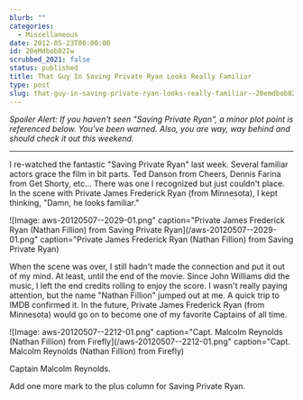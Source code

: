 ```yaml
---
blurb: ""
categories:
  - Miscellaneous
date: 2012-05-23T00:00:00
id: 20eMdbob82Iw
scrubbed_2021: false
status: published
title: That Guy In Saving Private Ryan Looks Really Familiar
type: post
slug: that-guy-in-saving-private-ryan-looks-really-familiar--20emdbob82iw
---
```


*Spoiler Alert: If you haven't seen "Saving Private Ryan", a minor plot point is referenced below. You've been warned. Also, you are way, way behind and should check it out this weekend.*

---


I re-watched the fantastic "Saving Private Ryan" last week. Several familiar actors grace the film in bit parts. Ted Danson from Cheers, Dennis Farina from Get Shorty, etc... There was one I recognized but just couldn't place. In the scene with Private James Frederick Ryan (from Minnesota), I kept thinking, "Damn, he looks familiar." 

![Image: aws-20120507--2029-01.png" caption="Private James Frederick Ryan (Nathan Fillion) from Saving Private Ryan](/aws-20120507--2029-01.png" caption="Private James Frederick Ryan (Nathan Fillion) from Saving Private Ryan)

When the scene was over, I still hadn't made the connection and put it out of my mind. At least, until the end of the movie. Since John Williams did the music, I left the end credits rolling to enjoy the score. I wasn't really paying attention, but the name "Nathan Fillion" jumped out at me. A quick trip to IMDB confirmed it. In the future, Private James Frederick Ryan (from Minnesota) would go on to become one of my favorite Captains of all time.

![Image: aws-20120507--2212-01.png" caption="Capt. Malcolm Reynolds (Nathan Fillion) from Firefly](/aws-20120507--2212-01.png" caption="Capt. Malcolm Reynolds (Nathan Fillion) from Firefly)

Captain Malcolm Reynolds. 

Add one more mark to the plus column for Saving Private Ryan.